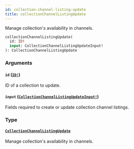 ```yaml
---
id: collection-channel-listing-update
title: collectionChannelListingUpdate
---
```


Manage collection's availability in channels.

```graphql
collectionChannelListingUpdate(
  id: ID!
  input: CollectionChannelListingUpdateInput!
): CollectionChannelListingUpdate

```

### Arguments

#### `id` ([`ID!`](/developer/api-reference/scalars/id))

ID of a collection to update.

#### `input` ([`CollectionChannelListingUpdateInput!`](/developer/api-reference/inputs/collection-channel-listing-update-input))

Fields required to create or update collection channel listings.

### Type

#### [`CollectionChannelListingUpdate`](/developer/api-reference/objects/collection-channel-listing-update)

Manage collection's availability in channels.
